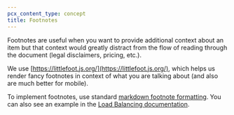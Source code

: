 ```yaml
---
pcx_content_type: concept
title: Footnotes
---
```


Footnotes are useful when you want to provide additional context about an item but that context would greatly distract from the flow of reading through the document (legal disclaimers, pricing, etc.).

We use [https://littlefoot.js.org/](https://littlefoot.js.org/), which helps us render fancy footnotes in context of what you are talking about (and also are much better for mobile).

To implement footnotes, use standard [markdown footnote formatting](https://github.blog/changelog/2021-09-30-footnotes-now-supported-in-markdown-fields/). You can also see an example in the [Load Balancing documentation](https://github.com/cloudflare/cloudflare-docs/blob/production/src/content/docs/load-balancing/additional-options/spectrum.mdx?plain=1#L42).
